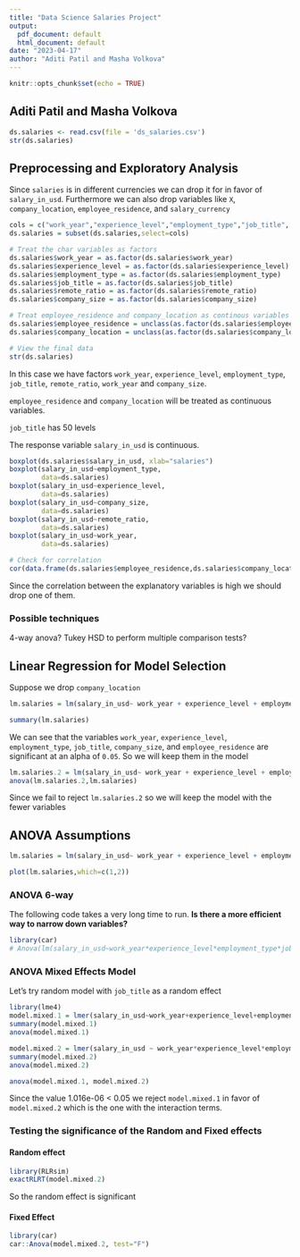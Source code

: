 ```yaml
---
title: "Data Science Salaries Project"
output:
  pdf_document: default
  html_document: default
date: "2023-04-17"
author: "Aditi Patil and Masha Volkova"
---
```


```r
knitr::opts_chunk$set(echo = TRUE)
```

## Aditi Patil and Masha Volkova 

```r
ds.salaries <- read.csv(file = 'ds_salaries.csv')
str(ds.salaries)
```

## Preprocessing and Exploratory Analysis
Since `salaries` is in different currencies we can drop it for in favor of `salary_in_usd`. Furthermore we can also drop variables like `X`, `company_location`, `employee_residence`, and `salary_currency`
```r
cols = c("work_year","experience_level","employment_type","job_title", "remote_ratio", "company_size","employee_residence", "company_location","salary_in_usd")
ds.salaries = subset(ds.salaries,select=cols)

# Treat the char variables as factors
ds.salaries$work_year = as.factor(ds.salaries$work_year)
ds.salaries$experience_level = as.factor(ds.salaries$experience_level)
ds.salaries$employment_type = as.factor(ds.salaries$employment_type)
ds.salaries$job_title = as.factor(ds.salaries$job_title)
ds.salaries$remote_ratio = as.factor(ds.salaries$remote_ratio)
ds.salaries$company_size = as.factor(ds.salaries$company_size)

# Treat employee_residence and company_location as continous variables
ds.salaries$employee_residence = unclass(as.factor(ds.salaries$employee_residence))
ds.salaries$company_location = unclass(as.factor(ds.salaries$company_location))

# View the final data
str(ds.salaries)
```

In this case we have factors `work_year`, `experience_level`, `employment_type`, `job_title`, `remote_ratio`, `work_year` and `company_size`.

`employee_residence` and `company_location` will be treated as continuous variables.

`job_title` has 50 levels

The response variable `salary_in_usd` is continuous.

```r
boxplot(ds.salaries$salary_in_usd, xlab="salaries")
boxplot(salary_in_usd~employment_type,
        data=ds.salaries)
boxplot(salary_in_usd~experience_level,
        data=ds.salaries)
boxplot(salary_in_usd~company_size,
        data=ds.salaries)
boxplot(salary_in_usd~remote_ratio,
        data=ds.salaries)
boxplot(salary_in_usd~work_year,
        data=ds.salaries)
```

```r
# Check for correlation
cor(data.frame(ds.salaries$employee_residence,ds.salaries$company_location))
```
Since the correlation between the explanatory variables is high we should drop one of them. 

### Possible techniques
4-way anova?
Tukey HSD to perform multiple comparison tests?

## Linear Regression for Model Selection
Suppose we drop `company_location`
```r
lm.salaries = lm(salary_in_usd~ work_year + experience_level + employment_type + job_title + remote_ratio + employee_residence + company_size, data = ds.salaries)

summary(lm.salaries)
```
We can see that the variables `work_year`, `experience_level`, `employment_type`, `job_title`, `company_size`, and `employee_residence` are significant at an alpha of `0.05`. So we will keep them in the model
```r
lm.salaries.2 = lm(salary_in_usd~ work_year + experience_level + employment_type + job_title + employee_residence  + company_size, data = ds.salaries)
anova(lm.salaries.2,lm.salaries)
```
Since we fail to reject `lm.salaries.2` so we will keep the model with the fewer variables 

## ANOVA Assumptions
```r
lm.salaries = lm(salary_in_usd~ work_year + experience_level + employment_type + job_title + employee_residence + company_size, data = ds.salaries)

plot(lm.salaries,which=c(1,2))

```

### ANOVA 6-way
The following code takes a very long time to run. **Is there a more efficient way to narrow down variables?**
```r
library(car)
# Anova(lm(salary_in_usd~work_year*experience_level*employment_type*job_title*employee_residence* company_size,data=ds.salaries), type=2)
```

### ANOVA Mixed Effects Model
Let's try random model with `job_title` as a random effect
```r
library(lme4)
model.mixed.1 = lmer(salary_in_usd~work_year+experience_level+employment_type+employee_residence+company_size + (1|job_title),data=ds.salaries)
summary(model.mixed.1)
anova(model.mixed.1)
```

```r
model.mixed.2 = lmer(salary_in_usd ~ work_year*experience_level*employment_type*employee_residence*company_size + (1|job_title),data=ds.salaries)
summary(model.mixed.2)
anova(model.mixed.2)
```
```r
anova(model.mixed.1, model.mixed.2)
```
Since the value 1.016e-06 < 0.05 we reject `model.mixed.1` in favor of `model.mixed.2` which is the one with the interaction terms.

### Testing the significance of the Random and Fixed effects
#### Random effect
```r
library(RLRsim)
exactRLRT(model.mixed.2)
```
So the random effect is significant

#### Fixed Effect
```r
library(car)
car::Anova(model.mixed.2, test="F")
```

